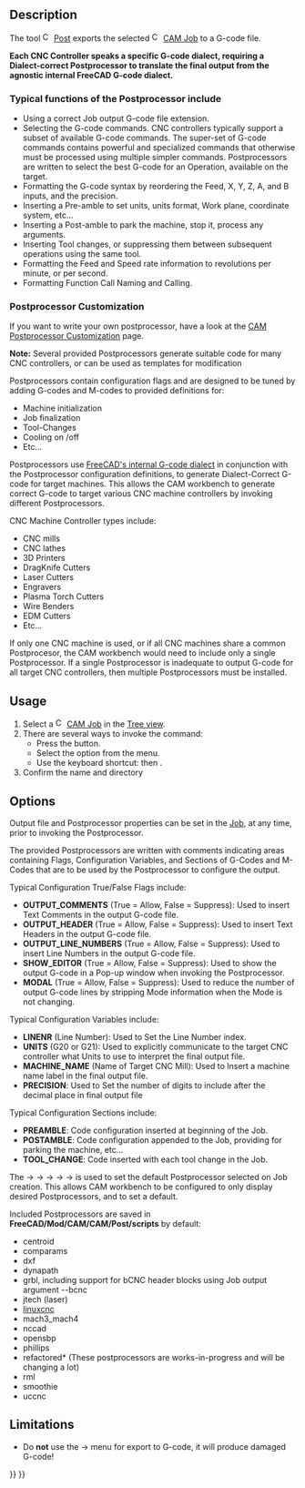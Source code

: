 <languages/>
<translate>

<!--T:22-->
{{Docnav
|[[CAM_Job|Job]]
|[[CAM_Sanity|Sanity]]
|[[CAM_Workbench|CAM]]
|IconL=CAM_Job.svg
|IconR=CAM_Sanity.svg
|IconC=Workbench_CAM.svg
}}

<!--T:1-->
{{GuiCommand
|Name=CAM Post
|MenuLocation=CAM → Post Process
|Workbenches=[[CAM_Workbench|CAM]]
|Shortcut={{KEY|P}} {{KEY|P}}
}}

==Description== <!--T:2-->

<!--T:3-->
The tool [[Image:CAM_Post.svg|16px]] [[CAM_Post|Post]] exports the selected [[Image:CAM_Job.svg|16px]] [[CAM_Job|CAM Job]] to a G-code file.

<!--T:8-->
'''Each CNC Controller speaks a specific G-code dialect, requiring a Dialect-correct Postprocessor to translate the final output from the agnostic internal FreeCAD G-code dialect.'''

=== Typical functions of the Postprocessor include === <!--T:27-->

<!--T:18-->
*Using a correct Job output G-code file extension. 
*Selecting the G-code commands. CNC controllers typically support a subset of available G-code commands. The super-set of G-code commands contains powerful and specialized commands that otherwise must be processed using multiple simpler commands. Postprocessors are written to select the best G-code for an Operation, available on the target.   
*Formatting the G-code syntax by reordering the Feed, X, Y, Z, A, and B inputs, and the precision.
*Inserting a Pre-amble to set units, units format, Work plane, coordinate system, etc...
*Inserting a Post-amble to park the machine, stop it, process any arguments.  
*Inserting Tool changes, or suppressing them between subsequent operations using the same tool.
*Formatting the Feed and Speed rate information to revolutions per minute, or per second.
*Formatting Function Call Naming and Calling.

=== Postprocessor Customization === <!--T:28-->

<!--T:19-->
If you want to write your own postprocessor, have a look at the [[CAM_Postprocessor_Customization|CAM Postprocessor Customization]] page.

<!--T:26-->
'''Note:''' Several provided Postprocessors generate suitable code for many CNC controllers, or can be used as templates for modification

<!--T:20-->
Postprocessors contain configuration flags and are designed to be tuned by adding G-codes and M-codes to provided definitions for:
*Machine initialization
*Job finalization
*Tool-Changes
*Cooling on /off
*Etc...

<!--T:9-->
Postprocessors use [[CAM_scripting#The_FreeCAD_Internal_G-code_Format|FreeCAD's internal G-code dialect]] in conjunction with the Postprocessor configuration definitions, to generate Dialect-Correct G-code for target machines. This allows the CAM workbench to generate correct G-code to target various CNC machine controllers by invoking different Postprocessors.

<!--T:10-->
CNC Machine Controller types include:
*CNC mills
*CNC lathes
*3D Printers
*DragKnife Cutters
*Laser Cutters
*Engravers
*Plasma Torch Cutters
*Wire Benders
*EDM Cutters
*Etc...

<!--T:11-->
If only one CNC machine is used, or if all CNC machines share a common Postprocesor, the CAM workbench would need to include only a single Postprocessor. If a single Postprocessor is inadequate to output G-code for all target CNC controllers, then multiple Postprocessors must be installed.

==Usage== <!--T:4-->

<!--T:5-->
# Select a [[Image:CAM_Job.svg|16px]] [[CAM_Job|CAM Job]] in the [[Tree_view|Tree view]].
# There are several ways to invoke the command:
#* Press the {{Button|[[Image:CAM_Post.svg|16px]] [[CAM_Post|CAM Post]]}} button.
#* Select the {{MenuCommand|CAM → [[Image:CAM_Post.svg|16px]] Post Process}} option from the menu.
#* Use the keyboard shortcut: {{KEY|P}} then {{KEY|P}}.
# Confirm the {{MenuCommand|Output File}} name and directory

==Options== <!--T:6-->

<!--T:7-->
Output file and Postprocessor properties can be set in the  [[CAM_Job|Job]], at any time, prior to invoking the Postprocessor.

<!--T:12-->
The provided Postprocessors are written with comments indicating areas containing Flags, Configuration Variables, and Sections of G-Codes and M-Codes that are to be used by the Postprocessor to configure the output.

<!--T:13-->
Typical Configuration True/False Flags include:
*'''OUTPUT_COMMENTS''' (True = Allow, False = Suppress): Used to insert Text Comments in the output G-code file.
*'''OUTPUT_HEADER''' (True = Allow, False = Suppress): Used to insert Text Headers in the output G-code file.
*'''OUTPUT_LINE_NUMBERS''' (True = Allow, False = Suppress): Used to insert Line Numbers in the output G-code file.
*'''SHOW_EDITOR''' (True = Allow, False = Suppress): Used to show the output G-code in a Pop-up window when invoking the Postprocessor.
*'''MODAL''' (True = Allow, False = Suppress): Used to reduce the number of output G-code lines by stripping Mode information when the Mode is not changing.

<!--T:14-->
Typical Configuration Variables include:
*'''LINENR''' (Line Number): Used to Set the Line Number index.
*'''UNITS''' (G20 or G21): Used to explicitly communicate to the target CNC controller what Units to use to interpret the final output file.
*'''MACHINE_NAME''' (Name of Target CNC Mill): Used to Insert a machine name label in the final output file.
*'''PRECISION''': Used to Set the number of digits to include after the decimal place in final output file

<!--T:15-->
Typical Configuration Sections include:
*'''PREAMBLE''': Code configuration inserted at beginning of the Job.
*'''POSTAMBLE''': Code configuration appended to the Job, providing for parking the machine, etc...
*'''TOOL_CHANGE''': Code inserted with each tool change in the Job.

<!--T:16-->
The {{KEY|Edit}} → {{KEY|Preferences...}} → {{KEY|CAM}} → {{KEY|Job Preferences tab}} → {{KEY|Defaults}} → {{KEY|CAM}} is used to set the default Postprocessor selected on Job creation. This allows CAM workbench to be configured to only display desired Postprocessors, and to set a default. 

<!--T:21-->
Included Postprocessors are saved in '''FreeCAD/Mod/CAM/CAM/Post/scripts''' by default:
*centroid
*comparams
*dxf
*dynapath
*grbl, including support for bCNC header blocks using Job output argument --bcnc
*jtech (laser)
*[http://linuxcnc.org/docs/html/gcode/g-code.html#gcode:g17-g19.1 linuxcnc] 
*mach3_mach4
*nccad
*opensbp
*phillips
*refactored* (These postprocessors are works-in-progress and will be changing a lot)
*rml
*smoothie
*uccnc

== Limitations == <!--T:29-->

<!--T:17-->
* Do '''not''' use the {{KEY|File}} → {{KEY|Export}} menu for export to G-code, it will produce damaged G-code!


<!--T:23-->
{{Docnav
|[[CAM_Job|Job]]
|[[CAM_Sanity|Sanity]]
|[[CAM_Workbench|CAM]]
|IconL=CAM_Job.svg
|IconR=CAM_Sanity.svg
|IconC=Workbench_CAM.svg
}}

</translate>
{{CAM_Tools_navi{{#translation:}}}}
{{Userdocnavi{{#translation:}}}}